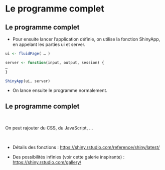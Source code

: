 # Le programme complet {.backgroundTitre}

## Le programme complet

-   Pour ensuite lancer l'application définie, on utilise la fonction ShinyApp, en appelant les parties ui et server.

```.r
ui <- fluidPage( … )

server <- function(input, output, session) { 
… 
}

ShinyApp(ui, server)
```

-   On lance ensuite le programme normalement.


## Le programme complet

<br>

On peut rajouter du CSS, du JavaScript, ...

<br>

- Détails des fonctions : <https://shiny.rstudio.com/reference/shiny/latest/>

- Des possibilités infinies (voir cette galerie inspirante) : <https://shiny.rstudio.com/gallery/>
